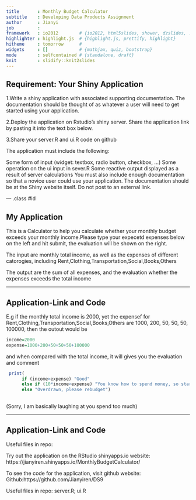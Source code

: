 ```yaml
---
title       : Monthly Budget Calculator
subtitle    : Developing Data Products Assignment
author      : Jianyi
job         : 
framework   : io2012        # {io2012, html5slides, shower, dzslides, ...}
highlighter : highlight.js  # {highlight.js, prettify, highlight}
hitheme     : tomorrow      # 
widgets     : []            # {mathjax, quiz, bootstrap}
mode        : selfcontained # {standalone, draft}
knit        : slidify::knit2slides
---
```


## Requirement: Your Shiny Application

1.Write a shiny application with associated supporting documentation. The documentation should be thought of as whatever a user will need to get started using your application.

2.Deploy the application on Rstudio's shiny server. Share the application link by pasting it into the text box below. 

3.Share your server.R and ui.R code on github

The application must include the following:

Some form of input (widget: textbox, radio button, checkbox, ...)
Some operation on the ui input in sever.R
Some reactive output displayed as a result of server calculations
You must also include enough documentation so that a novice user could use your application.
The documentation should be at the Shiny website itself. Do not post to an external link.

--- .class #id 

## My Application

This is a Calculator to help you calculate whether your monthly budget exceeds your monthly income.Please type your expecetd expenses below on the left and hit submit, the evaluation will be shown on the right.

The input are monthly total income, as well as the expenses of different catorogies, including Rent,Clothing,Transportation,Social,Books,Others

The output are the sum of all expenses, and the evaluation whether the expenses exceeds the total income

---

## Application-Link and Code
E.g if the monthly total income is 2000, yet the expensef for Rent,Clothing,Transportation,Social,Books,Others are 1000, 200, 50, 50, 50, 100000, then the outout would be
```r
income=2000
expense=1000+200+50+50+50+100000
```
and when compared with the total income, it will gives you the evaluation and comment
```r
 print(
      if (income>expense) "Good"
      else if (10*income<expense) "You know how to spend money, so start cutting trees so that you can find a diamond mine one day ;)"
      else "Overdrawn, please rebudget")
      
```

(Sorry, I am basically laughing at you spend too much)

---

## Application-Link and Code

Useful files in repo:

Try out the application on the RStudio shinyapps.io website:        
https://jianyiren.shinyapps.io/MonthlyBudgetCalculator/

To see the code for the application, visit github website: Github:https://github.com/Jianyiren/DS9

Useful files in repo: server.R; ui.R

 


